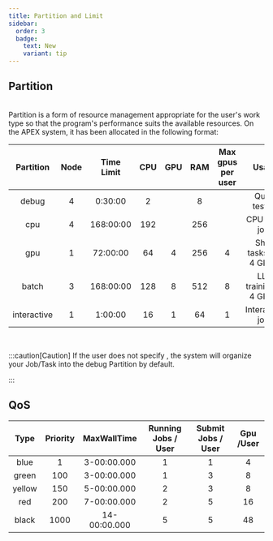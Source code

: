 ```yaml
---
title: Partition and Limit
sidebar:
  order: 3
  badge:
    text: New
    variant: tip
---
```



## Partition

<br />
Partition is a form of resource management appropriate for the user's work type so
that the program's performance suits the available resources. On the APEX system,
it has been allocated in the following format:

<br />

|                    Partition                     | Node | Time Limit | CPU |                   GPU                    | RAM |            Max gpus per user             |          Usage          |
| :----------------------------------------------: | :--: | :--------: | :-: | :--------------------------------------: | :-: | :--------------------------------------: | :---------------------: |
| debug <Badge text="default" variant="success" /> |  4   |  0:30:00   |  2  | <Badge text="No GPU" variant="danger" /> |  8  | <Badge text="No GPU" variant="danger" /> |      Quick testing      |
|                       cpu                        |  4   | 168:00:00  | 192 | <Badge text="No GPU" variant="danger" /> | 256 | <Badge text="No GPU" variant="danger" /> |      CPU-only jobs      |
|                       gpu                        |  1   |  72:00:00  | 64  |                    4                     | 256 |                    4                     | Short tasks (1-4 GPUs)  |
|                      batch                       |  3   | 168:00:00  | 128 |                    8                     | 512 |                    8                     | LLM training (> 4 GPUs) |
|                   interactive                    |  1   |  1:00:00   | 16  |                    1                     | 64  |                    1                     |    Interactive jobs     |

<br />

:::caution[Caution]
If the user does not specify <Badge text="--partition=<Partition to use>" variant="note" />, the system will organize your Job/Task into the debug Partition by default.

:::

## QoS

|  Type  | Priority | MaxWallTime  | Running Jobs / User | Submit Jobs / User | Gpu /User |
| :----: | :------: | :----------: | :-----------------: | :----------------: | :-------: |
|  blue  |    1     | 3-00:00.000  |          1          |         1          |     4     |
| green  |   100    | 3-00:00.000  |          1          |         3          |     8     |
| yellow |   150    | 5-00:00.000  |          2          |         3          |     8     |
|  red   |   200    | 7-00:00.000  |          2          |         5          |    16     |
| black  |   1000   | 14-00:00.000 |          5          |         5          |    48     |
